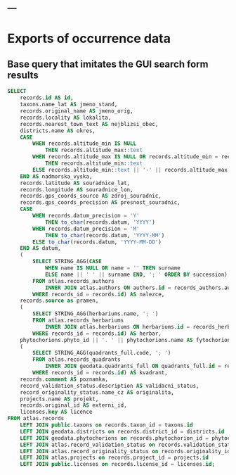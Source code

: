 ---
---
# Exports of occurrence data

## Base query that imitates the GUI search form results

```sql
SELECT
    records.id AS id,
    taxons.name_lat AS jmeno_stand,
    records.original_name AS jmeno_orig,
    records.locality AS lokalita,
    records.nearest_town_text AS nejblizsi_obec,
    districts.name AS okres,
    CASE
        WHEN records.altitude_min IS NULL
            THEN records.altitude_max::text
        WHEN records.altitude_max IS NULL OR records.altitude_min = records.altitude_max
            THEN records.altitude_min::text
        ELSE records.altitude_min::text || '-' || records.altitude_max::text
    END AS nadmorska_vyska,
    records.latitude AS souradnice_lat,
    records.longitude AS souradnice_lon,
    records.gps_coords_source AS zdroj_souradnic,
    records.gps_coords_precision AS presnost_souradnic,
    CASE
        WHEN records.datum_precision = 'Y'
            THEN to_char(records.datum, 'YYYY')
        WHEN records.datum_precision = 'M'
            THEN to_char(records.datum, 'YYYY-MM')
        ELSE to_char(records.datum, 'YYYY-MM-DD')
    END AS datum,
    (
        SELECT STRING_AGG(CASE
            WHEN name IS NULL OR name = '' THEN surname
            ELSE name || ' ' || surname END, '; ' ORDER BY succession)
        FROM atlas.records_authors
            INNER JOIN atlas.authors ON authors.id = records_authors.authors_id
        WHERE records_id = records.id) AS nalezce,
    records.source as pramen,
    (
        SELECT STRING_AGG(herbariums.name, '; ')
        FROM atlas.records_herbariums
            INNER JOIN atlas.herbariums ON herbariums.id = records_herbariums.herbariums_id
        WHERE records_id = records.id) AS herbar,
    phytochorions.phyto_id || '. ' || phytochorions.name AS fytochorion,
    (
        SELECT STRING_AGG(quadrants_full.code, '; ')
        FROM atlas.records_quadrants
            INNER JOIN geodata.quadrants_full ON quadrants_full.id = records_quadrants.quadrants_id
        WHERE records_id = records.id) AS kvadrant,
    records.comment AS poznamka,
    record_validation_status.description AS validacni_status,
    record_originality_status.name_cz AS originalita,
    projects.name AS projekt,
    records.original_id AS externi_id,
    licenses.key AS licence
FROM atlas.records
    LEFT JOIN public.taxons on records.taxon_id = taxons.id
    LEFT JOIN geodata.districts on records.district_id = districts.id
    LEFT JOIN geodata.phytochorions on records.phytochorion_id = phytochorions.rowid
    LEFT JOIN atlas.record_validation_status on records.validation_status = record_validation_status.id
    LEFT JOIN atlas.record_originality_status on records.originality_id = record_originality_status.id
    LEFT JOIN atlas.projects on records.project_id = projects.id
    LEFT JOIN public.licenses on records.license_id = licenses.id;
```

 